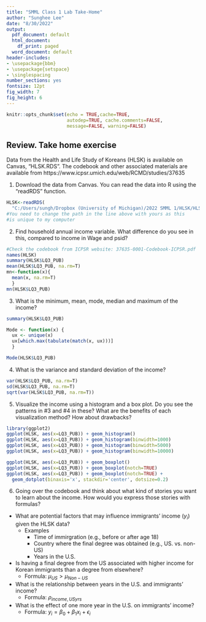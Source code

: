```yaml
---
title: "SMML Class 1 Lab Take-Home"
author: "Sunghee Lee"
date: "8/30/2022"
output:
  pdf_document: default
  html_document:
    df_print: paged
  word_document: default
header-includes:
- \usepackage{bbm}
- \usepackage{setspace}
- \singlespacing
number_sections: yes
fontsize: 12pt
fig_width: 7
fig_height: 6
---
```


 
```r
knitr::opts_chunk$set(echo = TRUE,cache=TRUE, 
                      autodep=TRUE, cache.comments=FALSE,
                      message=FALSE, warning=FALSE)
```


## Review. Take home exercise

Data from the Health and Life Study of Koreans (HLSK) is available on Canvas, "HLSK.RDS". The codebook and other associated materials are available from https://www.icpsr.umich.edu/web/RCMD/studies/37635

1. Download the data from Canvas. You can read the data into R using the "readRDS" function.
```r
HLSK<-readRDS(
  "C:/Users/sungh/Dropbox (University of Michigan)/2022 SMML 1/HLSK/HLSK.RDS")
#You need to change the path in the line above with yours as this 
#is unique to my computer
```

2. Find household annual income variable. What difference do you see in this, compared to income in Wage and psid? 
```r
#Check the codebook from ICPSR website: 37635-0001-Codebook-ICPSR.pdf
names(HLSK)
summary(HLSK$LQ3_PUB)
mean(HLSK$LQ3_PUB, na.rm=T)
mn<-function(x){
  mean(x, na.rm=T)
  }
mn(HLSK$LQ3_PUB)
```

3. What is the minimum, mean, mode, median and maximum of the income?
```r
summary(HLSK$LQ3_PUB)

Mode <- function(x) {
  ux <- unique(x)
  ux[which.max(tabulate(match(x, ux)))]
  }

Mode(HLSK$LQ3_PUB)
```

4. What is the variance and standard deviation of the income?
```r
var(HLSK$LQ3_PUB, na.rm=T)
sd(HLSK$LQ3_PUB, na.rm=T)
sqrt(var(HLSK$LQ3_PUB, na.rm=T))
```

5. Visualize the income using a histogram and a box plot. Do you see the patterns in #3 and #4 in these? What are the benefits of each visualization method? How about drawbacks?
```r
library(ggplot2)
ggplot(HLSK, aes(x=LQ3_PUB)) + geom_histogram()
ggplot(HLSK, aes(x=LQ3_PUB)) + geom_histogram(binwidth=1000)
ggplot(HLSK, aes(x=LQ3_PUB)) + geom_histogram(binwidth=5000)
ggplot(HLSK, aes(x=LQ3_PUB)) + geom_histogram(binwidth=10000)

ggplot(HLSK, aes(x=LQ3_PUB)) + geom_boxplot()
ggplot(HLSK, aes(x=LQ3_PUB)) + geom_boxplot(notch=TRUE)
ggplot(HLSK, aes(x=LQ3_PUB)) + geom_boxplot(notch=TRUE) + 
  geom_dotplot(binaxis='x', stackdir='center', dotsize=0.2)

```

6. Going over the codebook and think about what kind of stories you want to learn about the income. How would you express those stories with formulas? 
* What are potential factors that may influence immigrants' income ($y_i$) given the HLSK data?
  * Examples
    * Time of immirgration (e.g., before or after age 18)
    * Country where the final degree was obtained (e.g., US. vs. non-US)
    * Years in the U.S.
* Is having a final degree from the US associated with higher income for Korean immigrants than a degree from elsewhere?
  * Formula: $\mu_{US}>\mu_{Non-US}$
* What is the relationship between years in the U.S. and immigrants' income?
  * Formula: $\rho_{income,USyrs}$
* What is the effect of one more year in the U.S. on immigrants' income?
  * Formula: $y_{i}=\beta_0+\beta_1x_i+\epsilon_i$
 

